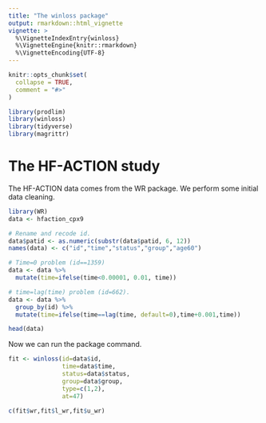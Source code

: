 ```yaml
---
title: "The winloss package"
output: rmarkdown::html_vignette
vignette: >
  %\VignetteIndexEntry{winloss}
  %\VignetteEngine{knitr::rmarkdown}
  %\VignetteEncoding{UTF-8}
---
```


```r
knitr::opts_chunk$set(
  collapse = TRUE,
  comment = "#>"
)
```

```r
library(prodlim)
library(winloss)
library(tidyverse)
library(magrittr)
```

# The HF-ACTION study

The HF-ACTION data comes from the WR package. We perform some initial data cleaning.

```r
library(WR)
data <- hfaction_cpx9

# Rename and recode id.
data$patid <- as.numeric(substr(data$patid, 6, 12))
names(data) <- c("id","time","status","group","age60")

# Time=0 problem (id==1359)
data <- data %>%
  mutate(time=ifelse(time<0.00001, 0.01, time)) 

# time=lag(time) problem (id=662).
data <- data %>%
  group_by(id) %>%
  mutate(time=ifelse(time==lag(time, default=0),time+0.001,time))

head(data)
```

Now we can run the package command.

```r
fit <- winloss(id=data$id,
               time=data$time, 
               status=data$status, 
               group=data$group, 
               type=c(1,2), 
               at=47)

c(fit$wr,fit$l_wr,fit$u_wr)
```


